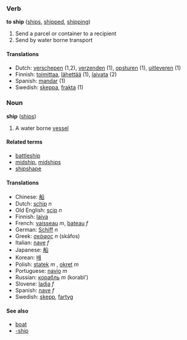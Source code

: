 ===Verb===
'''to ship''' ([[ships]], [[shipped]], [[shipping]])

#Send a parcel or container to a recipient
#Send by water borne transport

====Translations====
*Dutch: [[verschepen]] (1,2), [[verzenden]] (1), [[opsturen]] (1), [[uitleveren]] (1)
*Finnish: [[toimittaa]], [[lähettää]] (1), [[laivata]] (2)
*Spanish: [[mandar]] (1)
*Swedish: [[skeppa]], [[frakta]] (1)

===Noun===
'''ship''' ([[ships]])

#A water borne [[vessel]]

====Related terms====
*[[battleship]]
*[[midship]], [[midships]]
*[[shipshape]]

====Translations====
*Chinese: [[船]]
*Dutch: [[schip]] ''n''
*Old English: [[scip]] ''n''
*Finnish: [[laiva]]
*French: [[vaisseau]] ''m'', [[bateau]] ''f''
*German: [[Schiff]] ''n''
*Greek: [[σκάφος]] ''n'' (sk&aacute;fos)
*Italian: [[nave]] ''f''
*Japanese: [[船]]
*Korean: [[배]]
*Polish: [[statek]] ''m'' , [[okręt]] ''m''
*Portuguese: [[navio]] ''m''
*Russian: [[корабль]] ''m'' (korabl')
*Slovene: [[ladja]] ''f''
*Spanish: [[nave]] ''f''
*Swedish: [[skepp]], [[fartyg]]

====See also====
*[[boat]]<!-- is this every a synonym? -->
*[[-ship]]